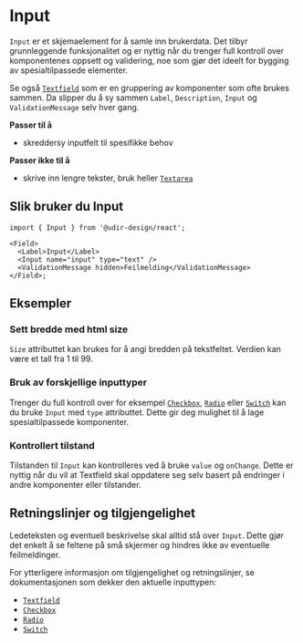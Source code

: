 
<Meta of={InputStories} />

# Input

`Input` er et skjemaelement for å samle inn brukerdata. Det tilbyr grunnleggende funksjonalitet og er nyttig når du trenger full kontroll over komponentenes oppsett og validering, noe som gjør det ideelt for bygging av spesialtilpassede elementer.

Se også [`Textfield`](/docs/components-textfield--docs) som er en gruppering av komponenter som ofte brukes sammen. Da slipper du å sy sammen `Label`, `Description`, `Input` og `ValidationMessage` selv hver gang.

**Passer til å**

- skreddersy inputfelt til spesifikke behov

**Passer ikke til å**

- skrive inn lengre tekster, bruk heller [`Textarea`](/docs/components-textarea--docs)

## Slik bruker du Input

<Primary />
<Controls />

```tsx
import { Input } from '@udir-design/react';

<Field>
  <Label>Input</Label>
  <Input name="input" type="text" />
  <ValidationMessage hidden>Feilmelding</ValidationMessage>
</Field>;
```

## Eksempler

### Sett bredde med html size

`Size` attributtet kan brukes for å angi bredden på tekstfeltet. Verdien kan være et tall fra 1 til 99.

<Canvas of={InputStories.HtmlSize} />

### Bruk av forskjellige inputtyper

Trenger du full kontroll over for eksempel [`Checkbox`](/docs/components-checkbox--docs), [`Radio`](/docs/components-radio--docs) eller [`Switch`](/docs/components-switch--docs) kan du bruke `Input` med `type` attributtet. Dette gir deg mulighet til å lage spesialtilpassede komponenter.

<Canvas of={InputStories.InputTypes} />

### Kontrollert tilstand

Tilstanden til `Input` kan kontrolleres ved å bruke `value` og `onChange`. Dette er nyttig når du vil at Textfield skal oppdatere seg selv basert på endringer i andre komponenter eller tilstander.

<Canvas of={InputStories.Controlled} />

## Retningslinjer og tilgjengelighet

Ledeteksten og eventuell beskrivelse skal alltid stå over `Input`. Dette gjør det enkelt å se feltene på små skjermer og hindres ikke av eventuelle feilmeldinger.

For ytterligere informasjon om tilgjengelighet og retningslinjer, se dokumentasjonen som dekker den aktuelle inputtypen:

- [`Textfield`](/docs/components-textfield--docs)
- [`Checkbox`](/docs/components-checkbox--docs)
- [`Radio`](/docs/components-radio--docs)
- [`Switch`](/docs/components-switch--docs)

